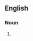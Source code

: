 {{also|cancan}}

==English==

===Noun===
{{en-noun|-}}

# {{alternative spelling of|cancan|lang=en}}